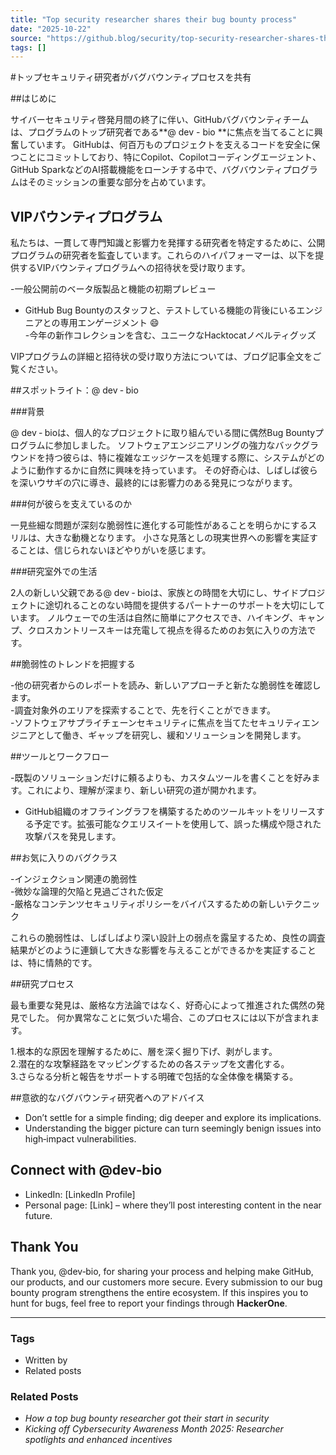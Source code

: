 ```yaml
---
title: "Top security researcher shares their bug bounty process"
date: "2025-10-22"
source: "https://github.blog/security/top-security-researcher-shares-their-bug-bounty-process/"
tags: []
---
```


#トップセキュリティ研究者がバグバウンティプロセスを共有

##はじめに

サイバーセキュリティ啓発月間の終了に伴い、GitHubバグバウンティチームは、プログラムのトップ研究者である**@ dev - bio **に焦点を当てることに興奮しています。 GitHubは、何百万ものプロジェクトを支えるコードを安全に保つことにコミットしており、特にCopilot、Copilotコーディングエージェント、GitHub SparkなどのAI搭載機能をローンチする中で、バグバウンティプログラムはそのミッションの重要な部分を占めています。

## VIPバウンティプログラム

私たちは、一貫して専門知識と影響力を発揮する研究者を特定するために、公開プログラムの研究者を監査しています。これらのハイパフォーマーは、以下を提供するVIPバウンティプログラムへの招待状を受け取ります。

-一般公開前のベータ版製品と機能の初期プレビュー  
- GitHub Bug Bountyのスタッフと、テストしている機能の背後にいるエンジニアとの専用エンゲージメント 😄  
-今年の新作コレクションを含む、ユニークなHacktocatノベルティグッズ  

VIPプログラムの詳細と招待状の受け取り方法については、ブログ記事全文をご覧ください。

##スポットライト：@ dev ‑ bio

###背景

@ dev ‑ bioは、個人的なプロジェクトに取り組んでいる間に偶然Bug Bountyプログラムに参加しました。 ソフトウェアエンジニアリングの強力なバックグラウンドを持つ彼らは、特に複雑なエッジケースを処理する際に、システムがどのように動作するかに自然に興味を持っています。 その好奇心は、しばしば彼らを深いウサギの穴に導き、最終的には影響力のある発見につながります。

###何が彼らを支えているのか

一見些細な問題が深刻な脆弱性に進化する可能性があることを明らかにするスリルは、大きな動機となります。 小さな見落としの現実世界への影響を実証することは、信じられないほどやりがいを感じます。

###研究室外での生活

2人の新しい父親である@ dev ‑ bioは、家族との時間を大切にし、サイドプロジェクトに途切れることのない時間を提供するパートナーのサポートを大切にしています。 ノルウェーでの生活は自然に簡単にアクセスでき、ハイキング、キャンプ、クロスカントリースキーは充電して視点を得るためのお気に入りの方法です。

##脆弱性のトレンドを把握する

-他の研究者からのレポートを読み、新しいアプローチと新たな脆弱性を確認します。  
-調査対象外のエリアを探索することで、先を行くことができます。  
-ソフトウェアサプライチェーンセキュリティに焦点を当てたセキュリティエンジニアとして働き、ギャップを研究し、緩和ソリューションを開発します。

##ツールとワークフロー

-既製のソリューションだけに頼るよりも、カスタムツールを書くことを好みます。これにより、理解が深まり、新しい研究の道が開かれます。  
- GitHub組織のオフライングラフを構築するためのツールキットをリリースする予定です。拡張可能なクエリスイートを使用して、誤った構成や隠された攻撃パスを発見します。

##お気に入りのバグクラス

-インジェクション関連の脆弱性  
-微妙な論理的欠陥と見過ごされた仮定  
-厳格なコンテンツセキュリティポリシーをバイパスするための新しいテクニック  

これらの脆弱性は、しばしばより深い設計上の弱点を露呈するため、良性の調査結果がどのように連鎖して大きな影響を与えることができるかを実証することは、特に情熱的です。

##研究プロセス

最も重要な発見は、厳格な方法論ではなく、好奇心によって推進された偶然の発見でした。 何か異常なことに気づいた場合、このプロセスには以下が含まれます。

1.根本的な原因を理解するために、層を深く掘り下げ、剥がします。  
2.潜在的な攻撃経路をマッピングするための各ステップを文書化する。  
3.さらなる分析と報告をサポートする明確で包括的な全体像を構築する。

##意欲的なバグバウンティ研究者へのアドバイス

- Don’t settle for a simple finding; dig deeper and explore its implications.  
- Understanding the bigger picture can turn seemingly benign issues into high‑impact vulnerabilities.

## Connect with @dev‑bio

- LinkedIn: [LinkedIn Profile]  
- Personal page: [Link] – where they’ll post interesting content in the near future.

## Thank You

Thank you, @dev‑bio, for sharing your process and helping make GitHub, our products, and our customers more secure. Every submission to our bug bounty program strengthens the entire ecosystem. If this inspires you to hunt for bugs, feel free to report your findings through **HackerOne**.

---

### Tags

- Written by
- Related posts

### Related Posts

- *How a top bug bounty researcher got their start in security*  
- *Kicking off Cybersecurity Awareness Month 2025: Researcher spotlights and enhanced incentives*
